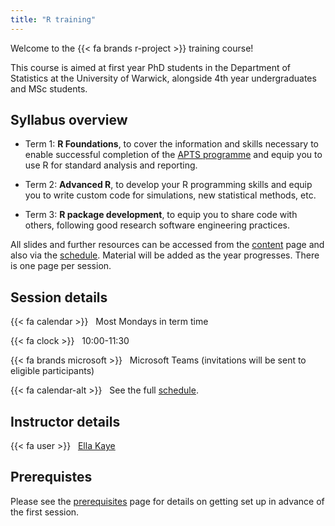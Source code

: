 ```yaml
---
title: "R training"
---
```


Welcome to the {{< fa brands r-project >}} training course! 

This course is aimed at first year PhD students in the Department of Statistics at the University of Warwick, alongside 4th year undergraduates and MSc students. 

## Syllabus overview

-   Term 1: **R Foundations**, to cover the information and skills necessary to enable successful completion of the [APTS programme](https://warwick.ac.uk/fac/sci/statistics/apts/) and equip you to use R for standard analysis and reporting.

-   Term 2: **Advanced R**, to develop your R programming skills and equip you to write custom code for simulations, new statistical methods, etc.

-   Term 3: **R package development**, to equip you to share code with others, following good research software engineering practices.

All slides and further resources can be accessed from the [content](content.qmd) page and also via the [schedule](schedule.qmd). Material will be added as the year progresses. There is one page per session.

## Session details

{{< fa calendar >}} &nbsp; Most Mondays in term time

{{< fa clock >}} &nbsp; 10:00-11:30

{{< fa brands microsoft >}} &nbsp; Microsoft Teams (invitations will be sent to eligible participants)

{{< fa calendar-alt >}} &nbsp; See the full [schedule](schedule.qmd).

## Instructor details

{{< fa user >}} &nbsp; [Ella Kaye](https://warwick.ac.uk/fac/sci/statistics/staff/academic-research/kaye/)

<!-- {{< fa envelope >}} &nbsp; [Ella.M.Kaye@warwick.ac.uk](mailto:Ella.M.Kaye@warwick.ac.uk) -->

## Prerequistes

Please see the [prerequisites](prerequisites.qmd) page for details on getting set up in advance of the first session.
